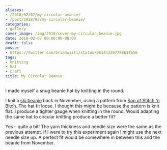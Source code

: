 ```yaml
---
aliases:
- /2018/02/07/my-circular-beanie/
- /post/2018/02/my-circular-beanie/
categories:
- gallery
cover_image: /img/2018/cover-my-circular-beanie.jpg
date: 2018-02-07 00:00:00-08:00
draft: false
posse:
- https://twitter.com/brianwisti/status/961443397788614656
tags:
- knitting
- hat
- craft
title: My Circular Beanie
---
```


I made myself a snug beanie hat by knitting in the round.
<!--more-->

I knit a [ski beanie][] back in November, using a pattern from [Son of Stitch 'n Bitch][]. The hat fit loose.
I thought this might be because the pattern is knit flat. I produce a tighter gauge when knitting in the
round. Would adapting the same hat to circular knitting produce a better fit?

Yes – quite a bit! The yarn thickness and needle size were the same as the previous attempt. If I were to try
this experiment again I might use the next needle size up. A perfect fit would be somewhere in between this
and the beanie from November.

[ski beanie]: /post/2017/11/my-ski-beanie
[Son of Stitch 'n Bitch]: https://www.goodreads.com/book/show/170305.Son_of_Stitch_n_Bitch
